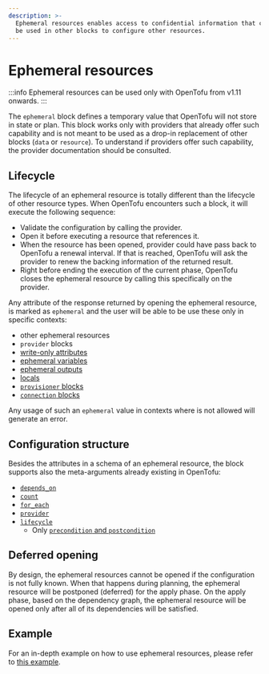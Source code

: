 ```yaml
---
description: >-
  Ephemeral resources enables access to confidential information that can
  be used in other blocks to configure other resources.
---
```


# Ephemeral resources

:::info
Ephemeral resources can be used only with OpenTofu from v1.11 onwards.
:::

The `ephemeral` block defines a temporary value that OpenTofu will not store in state or plan.
This block works only with providers that already offer such capability and is not meant to be used
as a drop-in replacement of other blocks (`data` or `resource`). To understand if providers offer
such capability, the provider documentation should be consulted.

## Lifecycle
The lifecycle of an ephemeral resource is totally different than the lifecycle of other resource types.
When OpenTofu encounters such a block, it will execute the following sequence:
* Validate the configuration by calling the provider.
* Open it before executing a resource that references it.
* When the resource has been opened, provider could have pass back to OpenTofu a renewal interval. If that is reached, OpenTofu will ask the provider to renew the backing information of the returned result.
* Right before ending the execution of the current phase, OpenTofu closes the ephemeral resource by calling this specifically on the provider.

Any attribute of the response returned by opening the ephemeral resource, is marked as `ephemeral` and the user will be able to be use these only in specific contexts:
* other ephemeral resources
* `provider` blocks
* [write-only attributes](./write-only-attributes.mdx)
* [ephemeral variables](../values/variables.mdx#ephemerality)
* [ephemeral outputs](../values/outputs.mdx#ephemerality)
* [locals](../values/locals.mdx#ephemerality)
* [`provisioner` blocks](../resources/provisioners/syntax.mdx#suppressing-provisioner-logs-in-cli-output)
* [`connection` blocks](../resources/provisioners/connection.mdx#ephemeral-usage)

Any usage of such an `ephemeral` value in contexts where is not allowed will generate an error.

## Configuration structure
Besides the attributes in a schema of an ephemeral resource, the block supports also the meta-arguments already existing in OpenTofu:
* [`depends_on`](../../language/meta-arguments/depends_on.mdx)
* [`count`](../../language/meta-arguments/count.mdx)
* [`for_each`](../../language/meta-arguments/for_each.mdx)
* [`provider`](../../language/meta-arguments/resource-provider.mdx)
* [`lifecycle`](../../language/meta-arguments/lifecycle.mdx)
  * Only [`precondition` and `postcondition`](../../language/expressions/custom-conditions.mdx#preconditions-and-postconditions)

## Deferred opening
By design, the ephemeral resources cannot be opened if the configuration is not fully known.
When that happens during planning, the ephemeral resource will be postponed (deferred) for the apply phase.
On the apply phase, based on the dependency graph, the ephemeral resource will be opened only
after all of its dependencies will be satisfied.

## Example
For an in-depth example on how to use ephemeral resources, please refer to [this example](./index.mdx#usage-example).
